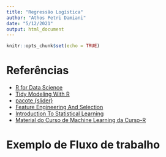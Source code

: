 ```yaml
---
title: "Regressão Logística"
author: "Athos Petri Damiani"
date: "5/12/2021"
output: html_document
---
```


```r
knitr::opts_chunk$set(echo = TRUE)
```

# Referências

- [R for Data Science](https://r4ds.had.co.nz/)
- [Tidy Modeling With R](https://www.tmwr.org/)
- [pacote {slider}](https://davisvaughan.github.io/slider/)
- [Feature Engineering And Selection](http://www.feat.engineering/)
- [Introduction To Statistical Learning](https://static1.squarespace.com/static/5ff2adbe3fe4fe33db902812/t/6062a083acbfe82c7195b27d/1617076404560/ISLR%2BSeventh%2BPrinting.pdf)
- [Material do Curso de Machine Learning da Curso-R](https://github.com/curso-r/202104-intro-ml)


# Exemplo de Fluxo de trabalho




